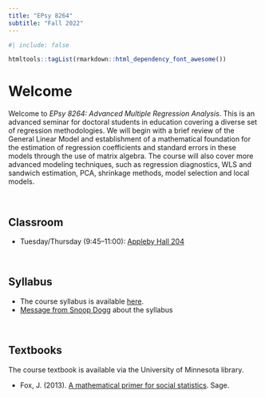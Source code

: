 ```yaml
---
title: "EPsy 8264"
subtitle: "Fall 2022"
---
```


```r
#| include: false

htmltools::tagList(rmarkdown::html_dependency_font_awesome())
```



# Welcome


Welcome to *EPsy 8264: Advanced Multiple Regression Analysis*. This is an advanced seminar for doctoral students in education covering a diverse set of regression methodologies. We will begin with a brief review of the General Linear Model and establishment of a mathematical foundation for the estimation of regression coefficients and standard errors in these models through the use of matrix algebra. The course will also cover more advanced modeling techniques, such as regression diagnostics, WLS and sandwich estimation, PCA, shrinkage methods, model selection and local models.


<!-- - **Syllabus, assignments, data, and script files:** [github repository](https://github.com/zief0002/epsy-8251) -->
<!-- - **Course notes and readings:** [website](https://zief0002.github.io/book-8252/) | [github repository](https://github.com/zief0002/book-8252) -->


<br />




## Classroom

- Tuesday/Thursday (9:45&ndash;11:00): [Appleby Hall 204](https://campusmaps.umn.edu/appleby-hall)


<br />


## Syllabus

- The course syllabus is available [here](files/f22-epsy-8264-syllabus.pdf).
- [Message from Snoop Dogg](https://t.co/5X88O0DBUZ?amp=1) about the syllabus


<br />


## Textbooks

The course textbook is available via the University of Minnesota library.

- Fox, J. (2013). [A mathematical primer for social statistics](https://primo.lib.umn.edu/permalink/f/1q7ssba/UMN_ALMA21325943720001701). Sage. 

<!-- - Grolemund, G., &amp; Wickham, H. (2017). [R for data science](http://r4ds.had.co.nz/). O'Reilly. -->


<br />


